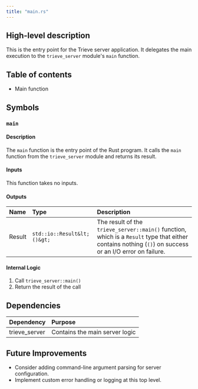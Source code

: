 ```yaml
---
title: "main.rs"
---
```


## High-level description
This is the entry point for the Trieve server application. It delegates the main execution to the `trieve_server` module's `main` function.

## Table of contents
- Main function

## Symbols

### `main`
#### Description
The `main` function is the entry point of the Rust program. It calls the `main` function from the `trieve_server` module and returns its result.

#### Inputs
This function takes no inputs.

#### Outputs
| Name | Type | Description |
|:-----|:-----|:------------|
| Result | `std::io::Result&lt;()&gt;` | The result of the `trieve_server::main()` function, which is a `Result` type that either contains nothing (`()`) on success or an I/O error on failure. |

#### Internal Logic
1. Call `trieve_server::main()`
2. Return the result of the call

## Dependencies
| Dependency | Purpose |
|:-----------|:--------|
| trieve_server | Contains the main server logic |

## Future Improvements
- Consider adding command-line argument parsing for server configuration.
- Implement custom error handling or logging at this top level.